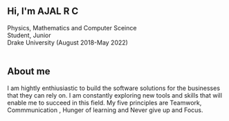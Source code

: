 ## Hi, I'm AJAL R C
Physics, Mathematics and Computer Sceince <br/>
Student, Junior <br/>
Drake University (August 2018-May 2022)
<br/><br/>



## About me
I am hightly enthiusiastic to build the software solutions for the businesses that they can rely on. 
I am constantly exploring new tools and skills that will enable me to succeed in this field. My five principles are Teamwork, Commmunication , Hunger of learning and Never give up and Focus.
